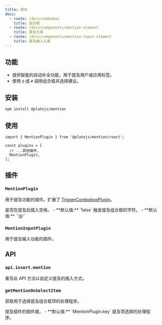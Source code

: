 ```yaml
---
title: 提及
docs:
  - route: /docs/combobox
    title: 组合框
  - route: /docs/components/mention-element
    title: 提及元素
  - route: /docs/components/mention-input-element
    title: 提及输入元素
---
```


<ComponentPreview name="mention-demo" />

<PackageInfo>

## 功能

- 提供智能的自动补全功能，用于提及用户或应用标签。
- 使用 `@` 或 `#` 调用组合框并选择建议。

</PackageInfo>

## 安装

```bash
npm install @platejs/mention
```

## 使用

```tsx
import { MentionPlugin } from '@platejs/mention/react';

const plugins = [
  // ...其他插件,
  MentionPlugin,
];
```

## 插件

### `MentionPlugin`

用于提及功能的插件。扩展了 [TriggerComboboxPlugin](/docs/combobox#options)。

<API name="MentionPlugin">
<APIOptions type="MentionPluginOptions">
  <APIItem name="insertSpaceAfterMention" type="boolean" optional>
    是否在提及后插入空格。
    - **默认值:** `false`
  </APIItem>
  <APIItem name="trigger" type="string" optional>
    触发提及组合框的字符。
    - **默认值:** `'@'`
  </APIItem>
</APIOptions>
</API>

### `MentionInputPlugin`

用于提及输入功能的插件。

## API

### `api.insert.mention`

重写此 API 方法以自定义提及的插入方式。

### `getMentionOnSelectItem`

获取用于选择提及组合框项的处理程序。

<API name="getMentionOnSelectItem">
<APIOptions type="GetMentionOnSelectItemOptions">
  <APIItem name="key" type="string" optional>
    提及插件的插件键。
    - **默认值:** `MentionPlugin.key`
  </APIItem>
</APIOptions>

<APIReturns type="MentionOnSelectItem">
  提及项选择的处理程序。
</APIReturns>
</API>